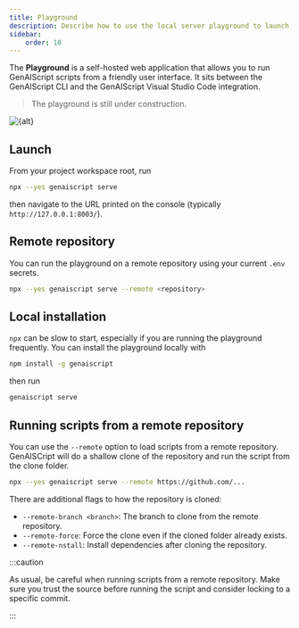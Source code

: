 ```yaml
---
title: Playground
description: Describe how to use the local server playground to launch scripts from a user interface.
sidebar:
    order: 10
---
```



The **Playground** is a self-hosted web application that allows you to run GenAIScript scripts
from a friendly user interface. It sits between the GenAIScript CLI
and the GenAIScript Visual Studio Code integration.

> The playground is still under construction.

<Image src={src} alt={alt} />

## Launch

From your project workspace root, run

```sh
npx --yes genaiscript serve
```

then navigate to the URL printed on the console (typically `http://127.0.0.1:8003/`).

## Remote repository

You can run the playground on a remote repository using your current `.env` secrets.

```sh
npx --yes genaiscript serve --remote <repository>
```

## Local installation

`npx` can be slow to start, especially if you are running the playground frequently.
You can install the playground locally with

```sh
npm install -g genaiscript
```

then run

```sh
genaiscript serve
```

## Running scripts from a remote repository

You can use the `--remote` option to load scripts from a remote repository.
GenAISCript will do a shallow clone of the repository and run the script from the clone folder.

```sh
npx --yes genaiscript serve --remote https://github.com/...
```

There are additional flags to how the repository is cloned:

- `--remote-branch <branch>`: The branch to clone from the remote repository.
- `--remote-force`: Force the clone even if the cloned folder already exists.
- `--remote-nstall`: Install dependencies after cloning the repository.

:::caution

As usual, be careful when running scripts from a remote repository.
Make sure you trust the source before running the script and consider locking to a specific commit.

:::
